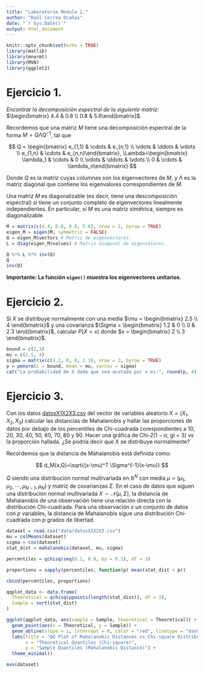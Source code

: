 ```yaml
---
title: "Laboratorio Modulo 1."
author: "Raúl Correa Ocañas"
date: "`r Sys.Date()`"
output: html_document
---
```


```r
knitr::opts_chunk$set(echo = TRUE)
library(matlib)
library(mnormt)
library(MVN)
library(ggplot2)
```

# Ejercicio 1.

*Encontrar la decomposición espectral de la siguiente matriz:* $\begin{bmatrix} 4.4 & 0.8 \\ 0.8 & 5.6\end{bmatrix}$*.*

Recordemos que una matriz $M$ tiene una decomposición espectral de la forma $M = Q\Lambda Q^{-1}$, tal que

$$
Q = \begin{bmatrix} e_{1,1} & \cdots & e_{n,1} \\ \vdots & \ddots & \vdots \\ e_{1,n} & \cdots & e_{n,n}\end{bmatrix}, \Lambda=\begin{bmatrix} \lambda_1 & \cdots & 0 \\ \vdots & \ddots & \vdots \\ 0 & \cdots & \lambda_n\end{bmatrix}
$$

Donde $Q$ es la matriz cuyas columnas son los eigenvectores de $M$, y $\Lambda$ es la matriz diagonal que contiene los eigenvalores correspondientes de $M$.

Una matriz $M$ es diagonalizable (es decir, tiene una descomposición espectral) si tiene un conjunto completo de eigenvectores linealmente independientes. En particular, si $M$ es una matriz simétrica, siempre es diagonalizable.

```r

M = matrix(c(4.4, 0.8, 0.8, 5.6), nrow = 2, byrow = TRUE)
eigen_M = eigen(M, symmetric = FALSE)
Q = eigen_M$vectors # Matriz de eigenvectores.
L = diag(eigen_M$values) # Matriz diagonal de eigenvalores.

Q %*% L %*% inv(Q)
Q
inv(Q)
```

**Importante: La función `eigen()` muestra los eigenvectores unitarios.**

# Ejercicio 2.

Si $X$ se distribuye normalmente con una media $\mu = \begin{bmatrix} 2.5 \\ 4 \end{bmatrix}$ y una covarianza $\Sigma = \begin{bmatrix} 1.2 & 0 \\ 0 & 2.3 \end{bmatrix}$, calcular $P(X < x)$ donde $x = \begin{bmatrix} 2 \\ 3 \end{bmatrix}$.

```r
bound = c(2,3)
mu = c(2.5, 4)
sigma = matrix(c(1.2, 0, 0, 2.3), nrow = 2, byrow = TRUE)
p = pmnorm(x = bound, mean = mu, varcov = sigma)
cat("La probabilidad de X dado que sea acotada por x es:", round(p, 4))
```

# Ejercicio 3.

Con los datos [datosX1X2X3.csv](https://experiencia21.tec.mx/courses/520587/files/190072137?wrap=1 "datosX1X2X3.csv") del vector de variables aleatorio $X = (X_1, X_2, X_3)$ calcular las distancias de Mahalanobis y hallar las proporciones de datos por debajo de los percentiles de Chi-cuadrada corespondientes a 10, 20, 30, 40, 50, 60, 70, 80 y 90. Hacer una gráfica de Chi-2($1-\alpha$, gl = 3) vs la proporción hallada. ¿Se podría decir que X se distribuye normalmente?

Recordemos que la distancia de Mahalanobis está definida como:

$$
d_M(x,Q)=\sqrt{(x-\mu)^T \Sigma^{-1}(x-\mu)} 
$$

$Q$ siendo una distribución normal multivariada en $\mathbb{R}^N$ con media $\mu = (\mu_1, \mu_2, \cdots,\mu_{N-1}, \mu_{N})$ y matriz de covarianzas $\Sigma$. En el caso de datos que siguen una distribución normal multivariada $X \sim \mathcal{N}(\mu, \Sigma)$, la distancia de Mahalanobis de una observación tiene una relación directa con la distribución Chi-cuadrada. Para una observación $x$ un conjunto de datos con $p$ variables, la distancia de Mahalanobis sigue una distribución Chi-cuadrada con $p$ grados de libertad.

```r
dataset = read.csv("data/datosX1X2X3.csv")
mu = colMeans(dataset)
sigma = cov(dataset)
stat_dist = mahalanobis(dataset, mu, sigma)

percentiles = qchisq(seq(0.1, 0.9, by = 0.1), df = 3)

proportions = sapply(percentiles, function(p) mean(stat_dist < p))

cbind(percentiles, proportions)
```

```r
qqplot_data <- data.frame(
  Theoretical = qchisq(ppoints(length(stat_dist)), df = 3),
  Sample = sort(stat_dist)
)

ggplot(qqplot_data, aes(sample = Sample, theoretical = Theoretical)) +
  geom_point(aes(x = Theoretical, y = Sample)) +
  geom_abline(slope = 1, intercept = 0, color = "red", linetype = "dashed") +
  labs(title = "QQ Plot of Mahalanobis Distances vs Chi-square Distribution",
       x = "Theoretical Quantiles (Chi-square)",
       y = "Sample Quantiles (Mahalanobis Distance)") +
  theme_minimal()

mvn(dataset)
```
